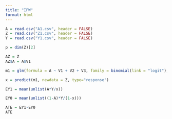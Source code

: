 ```yaml
---
title: "IPW"
format: html
---
```


```r
A = read.csv("A1.csv", header = FALSE)
Z = read.csv("Z1.csv", header = FALSE)
Y = read.csv("Y1.csv", header = FALSE)

p = dim(Z)[2]

AZ = Z
AZ$A = A$V1

m1 = glm(formula = A ~ V1 + V2 + V3, family = binomial(link = "logit"), data = AZ)
```

```r
x = predict(m1, newdata = Z, type="response")

EY1 = mean(unlist(A*Y/x))

EY0 = mean(unlist((1-A)*Y/(1-x)))

ATE = EY1-EY0
ATE
```
